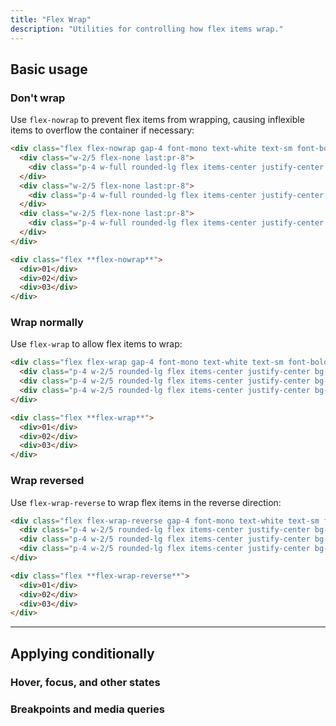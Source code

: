 ```yaml
---
title: "Flex Wrap"
description: "Utilities for controlling how flex items wrap."
---
```




## Basic usage

### Don't wrap

Use `flex-nowrap` to prevent flex items from wrapping, causing inflexible items to overflow the container if necessary:

```html {{ mode: 'example' }}
<div class="flex flex-nowrap gap-4 font-mono text-white text-sm font-bold leading-6 bg-stripes-sky rounded-lg">
  <div class="w-2/5 flex-none last:pr-8">
    <div class="p-4 w-full rounded-lg flex items-center justify-center bg-sky-500 shadow-lg">01</div>
  </div>
  <div class="w-2/5 flex-none last:pr-8">
    <div class="p-4 w-full rounded-lg flex items-center justify-center bg-sky-500 shadow-lg">02</div>
  </div>
  <div class="w-2/5 flex-none last:pr-8">
    <div class="p-4 w-full rounded-lg flex items-center justify-center bg-sky-500 shadow-lg">03</div>
  </div>
</div>
```

```html
<div class="flex **flex-nowrap**">
  <div>01</div>
  <div>02</div>
  <div>03</div>
</div>
```

### Wrap normally

Use `flex-wrap` to allow flex items to wrap:

```html {{ mode: 'example' }}
<div class="flex flex-wrap gap-4 font-mono text-white text-sm font-bold leading-6 bg-stripes-indigo rounded-lg">
  <div class="p-4 w-2/5 rounded-lg flex items-center justify-center bg-indigo-500 shadow-lg">01</div>
  <div class="p-4 w-2/5 rounded-lg flex items-center justify-center bg-indigo-500 shadow-lg">02</div>
  <div class="p-4 w-2/5 rounded-lg flex items-center justify-center bg-indigo-500 shadow-lg">03</div>
</div>
```

```html
<div class="flex **flex-wrap**">
  <div>01</div>
  <div>02</div>
  <div>03</div>
</div>
```

### Wrap reversed

Use `flex-wrap-reverse` to wrap flex items in the reverse direction:

```html {{ mode: 'example' }}
<div class="flex flex-wrap-reverse gap-4 font-mono text-white text-sm font-bold leading-6 bg-stripes-fuchsia rounded-lg">
  <div class="p-4 w-2/5 rounded-lg flex items-center justify-center bg-fuchsia-500 shadow-lg">01</div>
  <div class="p-4 w-2/5 rounded-lg flex items-center justify-center bg-fuchsia-500 shadow-lg">02</div>
  <div class="p-4 w-2/5 rounded-lg flex items-center justify-center bg-fuchsia-500 shadow-lg">03</div>
</div>
```

```html
<div class="flex **flex-wrap-reverse**">
  <div>01</div>
  <div>02</div>
  <div>03</div>
</div>
```

---

## <Heading ignore>Applying conditionally</Heading>

### <Heading ignore>Hover, focus, and other states</Heading>

<HoverFocusAndOtherStates defaultClass="flex flex-wrap" featuredClass="flex-wrap-reverse" />

### <Heading ignore>Breakpoints and media queries</Heading>

<BreakpointsAndMediaQueries defaultClass="flex flex-wrap" featuredClass="flex-wrap-reverse" />
